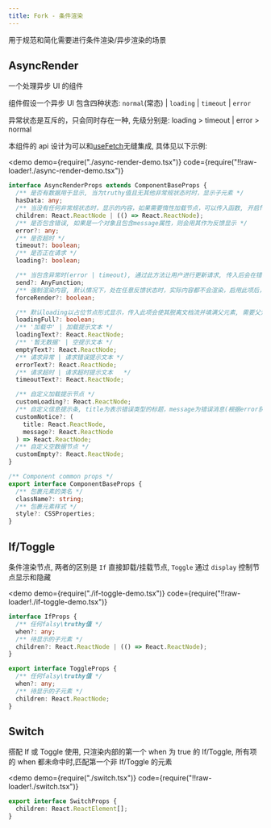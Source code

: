 ```yaml
---
title: Fork - 条件渲染
---
```


用于规范和简化需要进行条件渲染/异步渲染的场景

## AsyncRender

一个处理异步 UI 的组件

组件假设一个异步 UI 包含四种状态: `normal`(常态) | `loading` | `timeout` | `error`

异常状态是互斥的，只会同时存在一种, 先级分别是: loading > timeout | error > normal

本组件的 api 设计为可以和[useFetch](/docs/hooks/effect/useFetch/)无缝集成, 具体见以下示例:

<demo
  demo={require("./async-render-demo.tsx")}
  code={require("!!raw-loader!./async-render-demo.tsx")}
></demo>

```ts
interface AsyncRenderProps extends ComponentBaseProps {
  /** 是否有数据用于显示, 当为truthy值且无其他非常规状态时时，显示子元素 */
  hasData: any;
  /** 当没有任何非常规状态时，显示的内容，如果需要惰性加载节点，可以传入函数, 开启forceRender时，无论出于任何状态，children都会渲染 */
  children: React.ReactNode | (() => React.ReactNode);
  /** 是否包含错误, 如果是一个对象且包含message属性，则会用其作为反馈显示 */
  error?: any;
  /** 是否超时 */
  timeout?: boolean;
  /** 是否正在请求 */
  loading?: boolean;

  /** 当包含异常时(error | timeout), 通过此方法让用户进行更新请求, 传入后会在错误和无数据时显示重新加载按钮 */
  send?: AnyFunction;
  /** 强制渲染内容, 默认情况下，处在任意反馈状态时，实际内容都不会渲染，启用此项后，反馈节点会和内容一起渲染 */
  forceRender?: boolean;

  /** 默认loading以占位节点形式显示，传入此项会使其脱离文档流并填满父元素, 需要父元素非常规定位元素(position非static) */
  loadingFull?: boolean;
  /** '加载中' | 加载提示文本 */
  loadingText?: React.ReactNode;
  /** '暂无数据' | 空提示文本 */
  emptyText?: React.ReactNode;
  /** 请求异常 | 请求错误提示文本 */
  errorText?: React.ReactNode;
  /** 请求超时 | 请求超时提示文本   */
  timeoutText?: React.ReactNode;

  /** 自定义加载提示节点 */
  customLoading?: React.ReactNode;
  /** 自定义信息提示条, title为表示错误类型的标题，message为错误消息(根据error获取, 可能不存在) */
  customNotice?: (
    title: React.ReactNode,
    message?: React.ReactNode
  ) => React.ReactNode;
  /** 自定义空数据节点 */
  customEmpty?: React.ReactNode;
}

/** Component common props */
export interface ComponentBaseProps {
  /** 包裹元素的类名 */
  className?: string;
  /** 包裹元素样式 */
  style?: CSSProperties;
}
```

## If/Toggle

条件渲染节点, 两者的区别是 `If` 直接卸载/挂载节点, `Toggle` 通过 `display` 控制节点显示和隐藏

<demo
  demo={require("./if-toggle-demo.tsx")}
  code={require("!!raw-loader!./if-toggle-demo.tsx")}
></demo>

```ts
interface IfProps {
  /** 任何falsy\truthy值 */
  when?: any;
  /** 待显示的子元素 */
  children?: React.ReactNode | (() => React.ReactNode);
}

export interface ToggleProps {
  /** 任何falsy\truthy值 */
  when?: any;
  /** 待显示的子元素 */
  children: React.ReactNode;
}
```

## Switch

搭配 If 或 Toggle 使用, 只渲染内部的第一个 when 为 true 的 If/Toggle, 所有项的 when 都未命中时,匹配第一个非 If/Toggle 的元素

<demo
  demo={require("./switch.tsx")}
  code={require("!!raw-loader!./switch.tsx")}
></demo>

```ts
export interface SwitchProps {
  children: React.ReactElement[];
}
```
